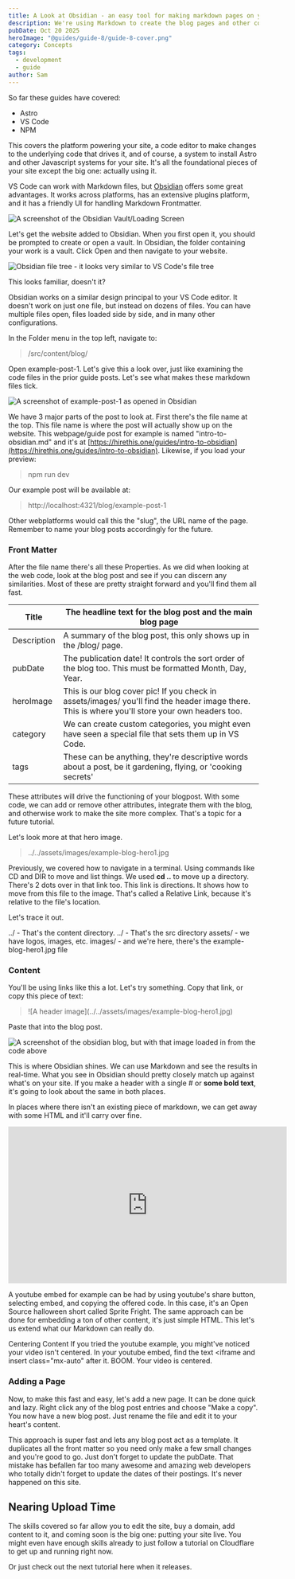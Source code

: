```yaml
---
title: A Look at Obsidian - an easy tool for making markdown pages on your site.
description: We're using Markdown to create the blog pages and other content on your site. Wouldn't it be easier to have a tool just built to do that?
pubDate: Oct 20 2025
heroImage: "@guides/guide-8/guide-8-cover.png"
category: Concepts
tags:
  - development
  - guide
author: Sam
---
```

So far these guides have covered:

- Astro
- VS Code
- NPM

This covers the platform powering your site, a code editor to make changes to the underlying code that drives it, and of course, a system to install Astro and other Javascript systems for your site. It's all the foundational pieces of your site except the big one: actually using it.

VS Code can work with Markdown files, but [Obsidian](obsidian.md) offers some great advantages. It works across platforms, has an extensive plugins platform, and it has a friendly UI for handling Markdown Frontmatter.

![A screenshot of the Obsidian Vault/Loading Screen](@guides/guide-8/obsidian-starter.png)

Let's get the website added to Obsidian. When you first open it, you should be prompted to create or open a vault. In Obsidian, the folder containing your work is a vault. Click Open and then navigate to your website.

![Obsidian file tree - it looks very similar to VS Code's file tree](@guides/guide-8/obsidian-files.png)

This looks familiar, doesn't it?

Obsidian works on a similar design principal to your VS Code editor. It doesn't work on just one file, but instead on dozens of files. You can have multiple files open, files loaded side by side, and in many other configurations. 

In the Folder menu in the top left, navigate to:

> /src/content/blog/

Open example-post-1. Let's give this a look over, just like examining the code files in the prior guide posts. Let's see what makes these markdown files tick.

![A screenshot of example-post-1 as opened in Obsidian](@guides/guide-8/obsidian-blog.png)

We have 3 major parts of the post to look at. First there's the file name at the top. This file name is where the post will actually show up on the website. This webpage/guide post for example is named "intro-to-obsidian.md" and it's at [https://hirethis.one/guides/intro-to-obsidian](https://hirethis.one/guides/intro-to-obsidian).  Likewise, if you load your preview:

> npm run dev

Our example post will be available at:

> http://localhost:4321/blog/example-post-1

Other webplatforms would call this the "slug", the URL name of the page. Remember to name your blog posts accordingly for the future.

### Front Matter

After the file name there's all these Properties. As we did when looking at the web code, look at the blog post and see if you can discern any similarities. Most of these are pretty straight forward and you'll find them all fast.


| Title       | The headline text for the blog post and the main blog page                                                                                      |
| ----------- | ----------------------------------------------------------------------------------------------------------------------------------------------- |
| Description | A summary of the blog post, this only shows up in the /blog/ page.                                                                              |
| pubDate     | The publication date! It controls the sort order of the blog too. This must be formatted Month, Day, Year.                                      |
| heroImage   | This is our blog cover pic! If you check in assets/images/ you'll find the header image there. This is where you'll store your own headers too. |
| category    | We can create custom categories, you might even have seen a special file that sets them up in VS Code.                                          |
| tags        | These can be anything, they're descriptive words about a post, be it gardening, flying, or 'cooking secrets'                                    |

These attributes will drive the functioning of your blogpost. With some code, we can add or remove other attributes, integrate them with the blog, and otherwise work to make the site more complex. That's a topic for a future tutorial.

Let's look more at that hero image.

> ../../assets/images/example-blog-hero1.jpg

Previously, we covered how to navigate in a terminal. Using commands like CD and DIR to move and list things. We used **cd ..** to move up a directory. There's 2 dots over in that link too. This link is directions. It shows how to move from this file to the image. That's called a Relative Link, because it's relative to the file's location.

Let's trace it out.

../ - That's the content directory.
../ - That's the src directory
assets/ - we have logos, images, etc.
images/  - and we're here, there's the example-blog-hero1.jpg file

### Content

You'll be using links like this a lot. Let's try something. Copy that link, or copy this piece of text:

>\!\[A header image\]\(../../assets/images/example-blog-hero1.jpg\)

Paste that into the blog post.

![A screenshot of the obsidian blog, but with that image loaded in from the code above](@guides/guide-8/obsidian-image.png)

This is where Obsidian shines. We can use Markdown and see the results in real-time. What you see in Obsidian should pretty closely match up against what's on your site. If you make a header with a single # or **some bold text**, it's going to look about the same in both places.

In places where there isn't an existing piece of markdown, we can get away with some HTML and it'll carry over fine. 

<iframe width="560" height="315" src="https://www.youtube.com/embed/_cMxraX_5RE?" title="YouTube video player" frameborder="0" allow="accelerometer; autoplay; clipboard-write; encrypted-media; gyroscope; picture-in-picture; web-share" referrerpolicy="strict-origin-when-cross-origin" class="mx-auto" allowfullscreen></iframe>

A youtube embed for example can be had by using youtube's share button, selecting embed, and copying the offered code. In this case, it's an Open Source halloween short called Sprite Fright. The same approach can be done for embedding a ton of other content, it's just simple HTML. This let's us extend what our Markdown can really do.


<Alert variant="warning"><AlertTitle>Centering Content</AlertTitle>  <AlertDescription>If you tried the youtube example, you might've noticed your video isn't centered. In your youtube embed, find the text &lt;iframe and insert class="mx-auto" after it. BOOM. Your video is centered. </AlertDescription></Alert>

### Adding a Page

Now, to make this fast and easy, let's add a new page. It can be done quick and lazy. Right click any of the blog post entries and choose "Make a copy". You now have a new blog post. Just rename the file and edit it to your heart's content.

This approach is super fast and lets any blog post act as a template. It duplicates all the front matter so you need only make a few small changes and you're good to go. Just don't forget to update the pubDate. That mistake has befallen far too many awesome and amazing web developers who totally didn't forget to update the dates of their postings. It's never happened on this site.


## Nearing Upload Time

The skills covered so far allow you to edit the site, buy a domain, add content to it, and coming soon is the big one: putting your site live. You might even have enough skills already to just follow a tutorial on Cloudflare to get up and running right now.

Or just check out the next tutorial here when it releases.